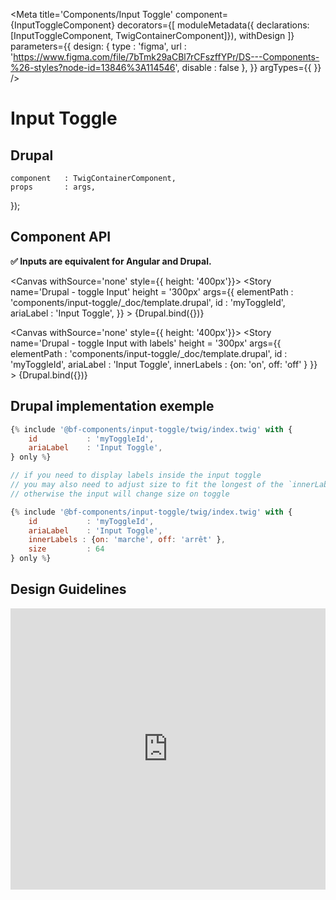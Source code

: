
<Meta
    title='Components/Input Toggle'
    component={InputToggleComponent}
    decorators={[
        moduleMetadata({ declarations: [InputToggleComponent, TwigContainerComponent]}),
        withDesign
    ]}
    parameters={{
        design: {
            type    : 'figma',
            url     : 'https://www.figma.com/file/7bTmk29aCBl7rCFszffYPr/DS---Components-%26-styles?node-id=13846%3A114546',
            disable : false
        },
    }}
    argTypes={{
    }}
/>

# Input Toggle

## Drupal

    component   : TwigContainerComponent,
    props       : args,
});

## Component API

**✅ Inputs are equivalent for Angular and Drupal.**

<Props of={InputToggleComponent} />


<Canvas withSource='none'
        style={{ height: '400px'}}>
    <Story
        name='Drupal - toggle Input'
        height = '300px'
        args={{
            elementPath  : 'components/input-toggle/_doc/template.drupal',
            id           : 'myToggleId',
            ariaLabel    : 'Input Toggle',
        }}
    >
        {Drupal.bind({})}
    </Story>
</Canvas>

<Canvas withSource='none'
        style={{ height: '400px'}}>
    <Story
        name='Drupal - toggle Input with labels'
        height = '300px'
        args={{
            elementPath  : 'components/input-toggle/_doc/template.drupal',
            id           : 'myToggleId',
            ariaLabel    : 'Input Toggle',
            innerLabels : {on: 'on', off: 'off' }
        }}
    >
        {Drupal.bind({})}
    </Story>
</Canvas>


## Drupal implementation exemple

```jsx
{% include '@bf-components/input-toggle/twig/index.twig' with {
    id           : 'myToggleId',
    ariaLabel    : 'Input Toggle',
} only %}

// if you need to display labels inside the input toggle
// you may also need to adjust size to fit the longest of the `innerLabel`
// otherwise the input will change size on toggle

{% include '@bf-components/input-toggle/twig/index.twig' with {
    id           : 'myToggleId',
    ariaLabel    : 'Input Toggle',
    innerLabels : {on: 'marche', off: 'arrêt' },
    size         : 64
} only %}

```

## Design Guidelines

<iframe width='100%' height='450' src='https://www.figma.com/embed?embed_host=share&url=https%3A%2F%2Fwww.figma.com%2Ffile%2F7bTmk29aCBl7rCFszffYPr%2FDS---Components-%2526-styles%3Fnode-id%3D13846%253A114546' frameBorder='0' allowFullScreen></iframe>
